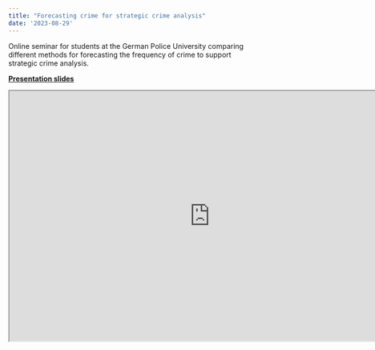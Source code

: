```yaml
---
title: "Forecasting crime for strategic crime analysis"
date: '2023-08-29'
---
```


Online seminar for students at the German Police University comparing different methods for forecasting the frequency of crime to support strategic crime analysis.

[**Presentation slides**](https://lesscrime.info/slides/forecasting-dhpol/)

```{=html}
<iframe width="800" height="500" src="https://lesscrime.info/slides/forecasting-dhpol/"></iframe>
```
